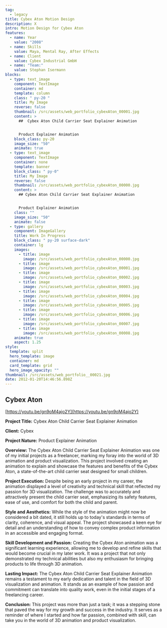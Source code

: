 ```yaml
---
tag:
  - legacy
title: Cybex Aton Motion Design
description: X
intro: Motion Design for Cybex Aton
features:
  - name: Year
    value: "2008"
  - name: Skills
    value: Maya, Mental Ray, After Effects
  - name: Client
    value: Cybex Industrial GmbH
  - name: "Team:"
    value: Stephan Isermann
blocks:
  - type: text_image
    component: TextImage
    container: md
    template: column
    class: " py-20 "
    title: My Image
    reverse: false
    thumbnail: /src/assets/web_portfolio_cybexAton_00001.jpg
    content: >
      ##  Cybex Aton Child Carrier Seat Explainer Animation


      Product Explainer Animation
    block_class: py-20
    image_size: "50"
    animate: true
  - type: text_image
    component: TextImage
    container: none
    template: banner
    block_class: " py-0"
    title: My Image
    reverse: false
    thumbnail: /src/assets/web_portfolio_cybexAton_00000.jpg
    content: >
      ## Cybex Aton Child Carrier Seat Explainer Animation


      Product Explainer Animation
    class: ""
    image_size: "50"
    animate: false
  - type: gallery
    component: ImageGallery
    title: Work In Progress
    block_class: " py-20 surface-dark"
    container: lg
    images:
      - title: image
        image: /src/assets/web_portfolio_cybexAton_00000.jpg
      - title: image
        image: /src/assets/web_portfolio_cybexAton_00001.jpg
      - title: image
        image: /src/assets/web_portfolio_cybexAton_00002.jpg
      - title: image
        image: /src/assets/web_portfolio_cybexAton_00003.jpg
      - title: image
        image: /src/assets/web_portfolio_cybexAton_00004.jpg
      - title: image
        image: /src/assets/web_portfolio_cybexAton_00005.jpg
      - title: image
        image: /src/assets/web_portfolio_cybexAton_00006.jpg
      - title: image
        image: /src/assets/web_portfolio_cybexAton_00007.jpg
      - title: image
        image: /src/assets/web_portfolio_cybexAton_00008.jpg
    animate: true
    aspect: 1.25
style:
  template: split
  hero_template: image
  container: md
  card_template: grid
  hero_image_opacity: ""
thumbnail: /src/assets/web_portfolio__00021.jpg
date: 2012-01-20T14:46:56.898Z
---
```


## Cybex Aton

[https://youtu.be/gn9oM4ajo2Y](https://youtu.be/gn9oM4ajo2Y)

**Project Title:** Cybex Aton Child Carrier Seat Explainer Animation

**Client:** Cybex

**Project Nature:** Product Explainer Animation

**Overview:**
The Cybex Aton Child Carrier Seat Explainer Animation was one of my initial projects as a freelancer, marking my foray into the world of 3D animation and product visualization. This project involved creating an animation to explain and showcase the features and benefits of the Cybex Aton, a state-of-the-art child carrier seat designed for small children.

**Project Execution:**
Despite being an early project in my career, the animation displayed a level of creativity and technical skill that reflected my passion for 3D visualization. The challenge was to accurately and attractively present the child carrier seat, emphasizing its safety features, ease of use, and comfort for both the child and parent.

**Style and Aesthetics:**
While the style of the animation might now be considered a bit dated, it still holds up to today's standards in terms of clarity, coherence, and visual appeal. The project showcased a keen eye for detail and an understanding of how to convey complex product information in an accessible and engaging format.

**Skill Development and Passion:**
Creating the Cybex Aton animation was a significant learning experience, allowing me to develop and refine skills that would become crucial in my later work. It was a project that not only demonstrated my technical abilities but also my enthusiasm for bringing products to life through 3D animation.

**Lasting Impact:**
The Cybex Aton Child Carrier Seat Explainer Animation remains a testament to my early dedication and talent in the field of 3D visualization and animation. It stands as an example of how passion and commitment can translate into quality work, even in the initial stages of a freelancing career.

**Conclusion:**
This project was more than just a task; it was a stepping stone that paved the way for my growth and success in the industry. It serves as a reminder of where I started and how far passion, combined with skill, can take you in the world of 3D animation and product visualization.
